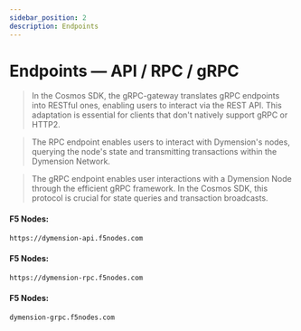 ```yaml
---
sidebar_position: 2
description: Endpoints
---
```



# Endpoints — API / RPC / gRPC

> In the Cosmos SDK, the gRPC-gateway translates gRPC endpoints into RESTful ones, enabling users to interact via the REST API. This adaptation is essential for clients that don't natively support gRPC or HTTP2.

> The RPC endpoint enables users to interact with Dymension's nodes, querying the node's state and transmitting transactions within the Dymension Network.

> The gRPC endpoint enables user interactions with a Dymension Node through the efficient gRPC framework. In the Cosmos SDK, this protocol is crucial for state queries and transaction broadcasts.

<Tabs>
  <TabItem value="api" label="API" default>


#### F5 Nodes:
```bash
https://dymension-api.f5nodes.com
```


  </TabItem>
  <TabItem value="rpc" label="RPC">

#### F5 Nodes:
```bash
https://dymension-rpc.f5nodes.com
```

  </TabItem>
  <TabItem value="grpc" label="gRPC">


#### F5 Nodes:
```bash
dymension-grpc.f5nodes.com
```

  </TabItem>
</Tabs>
